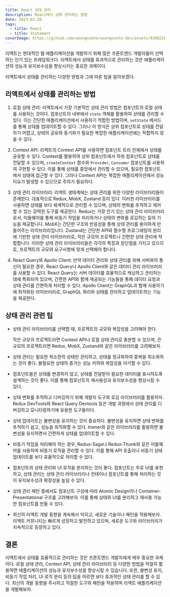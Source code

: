 ```yaml
---
title: React 상태 관리
description: React에서 상태 관리하는 방법
date: 2023-02-20
tags:
  - title: React
  - title: Statement
coverImage: https://github.com/woongsnote/woongsnote-dev/assets/83802168/3e64902a-6ae9-45e3-8ff9-7b65ff7cf5ef
---
```


리액트는 현대적인 웹 애플리케이션을 개발하기 위해 많은 프론트엔드 개발자들이 선택하는 인기 있는 프레임워크다.
리액트에서 상태를 효과적으로 관리하는 것은 애플리케이션의 성능과 유지보수성을 향상시키는 중요한 과제이다.

리액트에서 상태를 관리하는 다양한 방법과 그에 따른 팁을 알아보겠다.

## 리액트에서 상태를 관리하는 방법

1. 로컬 상태 관리:
   리액트에서 가장 기본적인 상태 관리 방법은 컴포넌트의 로컬 상태를 사용하는 것이다.
   컴포넌트의 내부에서 `state` 객체를 활용하여 상태를 관리할 수 있다.
   이는 간단한 애플리케이션에서 사용하기 적합한 방법이며, `setState` 메서드를 통해 상태를 업데이트할 수 있다.
   그러나 이 방식은 상위 컴포넌트로 상태를 전달하기 어렵고, 상태의 공유와 동기화가 필요한 복잡한 애플리케이션에는 적합하지 않을 수 있다.

2. Context API:
   리액트의 Context API를 사용하면 컴포넌트 트리 전체에서 상태를 공유할 수 있다.
   Context를 활용하여 상위 컴포넌트에서 하위 컴포넌트로 상태를 전달할 수 있으며, `createContext` 함수와 `Provider`, `Consumer` 컴포넌트를 사용하여 구현할 수 있다.
   이를 통해 상태를 중앙에서 관리할 수 있으며, 필요한 컴포넌트에서 상태에 접근할 수 있다.
   그러나 Context API는 복잡한 애플리케이션에서 성능 이슈가 발생할 수 있으므로 주의가 필요하다.

3. 상태 관리 라이브러리:
   리액트 생태계에는 상태 관리를 위한 다양한 라이브러리들이 존재한다.
   대표적으로 Redux, MobX, Zustand 등이 있다. 이러한 라이브러리를 사용하면 상태를 보다 체계적으로 관리할 수 있으며, 상태의 변화를 추적하고 제어할 수 있는 강력한 도구를 제공한다.
   Redux는 가장 인기 있는 상태 관리 라이브러리로서, 미들웨어를 통해 비동기 작업을 처리하거나 상태의 변화를 로깅하는 등의 기능을 제공합니다. MobX는 간단한 구조와 반응성을 통해 상태 관리를 용이하게 만들어주는 라이브러리입니다. Zustand는 간단한 API와 함수형 프로그래밍의 원리에 기반한 상태 관리 라이브러리로, 작은 규모의 프로젝트나 간편한 상태 관리에 적합합니다. 이러한 상태 관리 라이브러리들은 각각의 특징과 장단점을 가지고 있으므로, 프로젝트의 규모와 요구사항에 맞게 선택해야 합니다.

4. React Query와 Apollo Client:
   만약 데이터 관리와 상태 관리를 위해 서버와의 통신이 필요한 경우, React Query나 Apollo Client와 같은 데이터 관리 라이브러리를 사용할 수 있다.
   React Query는 서버 데이터를 효율적으로 캐싱하고 관리하는 데에 특화되어 있으며, 간편한 API와 함께 제공되는 기능들을 통해 데이터 요청과 상태 관리를 간편하게 처리할 수 있다.
   Apollo Client는 GraphQL과 함께 사용하기에 최적화된 라이브러리로, GraphQL 쿼리와 상태를 관리하고 업데이트하는 기능을 제공한다.

## 상태 관리 관련 팁

- 상태 관리 라이브러리를 선택할 때, 프로젝트의 규모와 복잡성을 고려해야 한다.

  작은 규모의 프로젝트라면 Context API나 로컬 상태 관리로 충분할 수 있으며, 큰 규모의 프로젝트라면 Redux, MobX, Zustand와 같은 라이브러리를 고려해보자.

- 상태 관리는 필요한 최소한의 상태만 관리하고, 상태를 정규화하여 중복을 최소화하는 것이 좋다. 불필요한 상태의 증가는 성능 저하와 복잡성을 야기할 수 있다.

- 컴포넌트들은 상태를 변경하지 않고, 상태를 전달받아 필요한 데이터를 표시하도록 설계하는 것이 좋다. 이를 통해 컴포넌트의 재사용성과 유지보수성을 향상시킬 수 있다.

- 상태 변화를 추적하고 디버깅하기 위해 개발자 도구와 로깅 라이브러리를 활용하자. Redux DevTools와 React Query Devtools 등은 개발 과정에서 상태 관리를 디버깅하고 모니터링하기에 유용한 도구들이다.

- 상태 업데이트는 불변성을 유지하는 것이 중요하다. 불변성을 유지하면 상태 변화를 추적하기 쉽고, 성능을 최적화할 수 있다. Immer와 같은 라이브러리를 활용하면 불변성을 유지하면서 간편하게 상태를 업데이트할 수 있다.

- 비동기 작업을 처리해야 하는 경우, Redux-Saga나 Redux-Thunk와 같은 미들웨어를 사용하여 비동기 로직을 관리할 수 있다. 이를 통해 API 호출이나 비동기 상태 업데이트를 보다 효율적으로 처리할 수 있다.

- 컴포넌트의 상태 관리와 UI 로직을 분리하는 것이 좋다. 컴포넌트는 주로 UI를 표현하고, 상태 관리는 상태 관리 라이브러리나 컨테이너 컴포넌트를 통해 처리하는 것이 유지보수성과 확장성을 높일 수 있다.

- 상태 관리 패턴 중에서도 컴포넌트 구성에 따라 Atomic Design이나 Container-Presentational 구조를 고려해보자. 이를 통해 상태와 UI를 분리하고 재사용 가능한 컴포넌트를 만들 수 있다.

- 최신의 리액트 개발 동향을 계속해서 익히고, 새로운 기술이나 패턴을 적용해보자. 리액트 커뮤니티는 빠르게 성장하고 발전하고 있으며, 새로운 도구와 라이브러리가 지속적으로 등장하고 있다.

## 결론

리액트에서 상태를 효율적으로 관리하는 것은 프론트엔드 개발자에게 매우 중요한 과제이다. 로컬 상태 관리, Context API, 상태 관리 라이브러리 등 다양한 방법을 적절히 활용하면 애플리케이션의 성능과 유지보수성을 향상시킬 수 있습니다. 또한, 불변성 유지, 비동기 작업 처리, UI 로직 분리 등의 팁을 따르면 보다 효과적인 상태 관리를 할 수 있다.
최신의 개발 동향을 주시하고 적절한 도구와 패턴을 적용하여 리액트 애플리케이션을 개발해보자.

